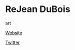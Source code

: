 # ReJean DuBois

<Skills>

art

</Skills>

<Personal>

[Website](http://kasai.deviantart.com)

[Twitter](https://twitter.com/LeJeanX3)

</Personal>



